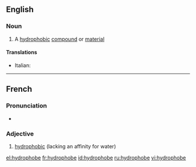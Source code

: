 ==English==

===Noun===
{{wikipedia}}
{{en-noun}}

# {{chemistry}} A [[hydrophobic]] [[compound]] or [[material]]

====Translations====
{{trans-top|hydrophobic compound or material}}
* Italian: {{t-|it|idrofobo|m}}
{{trans-mid}}
{{trans-bottom}}

----

==French==

===Pronunciation===
* {{IPA|/i.dʁɔ.fɔb/|lang=fr}}

===Adjective===
{{infl|fr|adjective}}

# [[hydrophobic]] (lacking an affinity for water)

{{tbot entry|French|hydrophobic|2009|August|fr}}

[[el:hydrophobe]]
[[fr:hydrophobe]]
[[id:hydrophobe]]
[[ru:hydrophobe]]
[[vi:hydrophobe]]